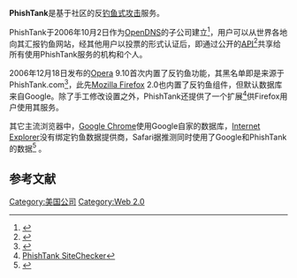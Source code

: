 {{Infobox_Company |
  company_name   = PhishTank |
  company_logo   = |
  company_type   = [[OpenDNS|OpenDNS]]的[[子公司|子公司]] |
  foundation     = 2006 |
  location       = [[美国|美国]][[加利福尼亚州|加利福尼亚州]][[旧金山|旧金山]] |
  key_people     = [[David_Ulevitch|大卫·尤里维奇]] (创始人 & CEO) |
  industry       = [[信息技术|信息技术]] |
  products       = 反钓鱼数据库 |
  revenue        = |
  operating_income = |
  net_income     = |
  num_employees  = 10 <!-- http://www.opendns.com/who/ -->|
  parent         = OpenDNS |
  subsid         = |
  homepage       = [http://www.phishtank.com/ www.phishtank.com]
}}

'''PhishTank'''是基于社区的反[[钓鱼式攻击|钓鱼式攻击]]服务。

PhishTank于2006年10月2日作为[[OpenDNS|OpenDNS]]的子公司建立<ref>{{Cite web |url=http://www.opendns.com/about/announcements/2/ |title=OpenDNS Announces Community Anti-Phishing Web Site |accessdate=2009-03-19 |archive-date=2009-01-06 |archive-url=https://web.archive.org/web/20090106092637/http://www.opendns.com/about/announcements/2/ |dead-url=yes }}</ref>，用户可以从世界各地向其汇报钓鱼网站，经其他用户以投票的形式认证后，即通过公开的[[API|API]]<ref>{{Cite web |url=http://www.phishtank.com/api_documentation.php |title=PhishTank API Documentation |accessdate=2009-03-19 |archive-date=2009-04-05 |archive-url=https://web.archive.org/web/20090405190042/http://www.phishtank.com/api_documentation.php |dead-url=no }}</ref>共享给所有使用PhishTank服务的机构和个人。

2006年12月18日发布的[[Opera|Opera]] 9.10首次内置了反钓鱼功能，其黑名单即是来源于PhishTank.com<ref>{{Cite web |url=http://www.phishtank.com/blog/2006/12/18/welcome-opera-community/ |title=Welcome Opera Community! |accessdate=2009-03-19 |archive-date=2007-01-05 |archive-url=https://archive.is/20070105170745/http://www.phishtank.com/blog/2006/12/18/welcome-opera-community/ |dead-url=no }}</ref>，此先[[Mozilla_Firefox|Mozilla Firefox]] 2.0也内置了反钓鱼组件，但默认数据库来自Google。除了手工修改设置之外，PhishTank还提供了一个扩展<ref>[https://addons.mozilla.org/firefox/addon/3840 PhishTank SiteChecker]{{Dead link|date=2019年10月 |bot=InternetArchiveBot |fix-attempted=yes }}</ref>供Firefox用户使用其服务。

其它主流浏览器中，[[Google_Chrome|Google Chrome]]使用Google自家的数据库，[[Internet_Explorer|Internet Explorer]]没有绑定钓鱼数据提供商，Safari据推测同时使用了Google和PhishTank的数据<ref>{{Cite web |url=http://it.sohu.com/20081119/n260727864.shtml |title=Google为Safari 3.2提供反网络钓鱼技术支持 |accessdate=2009-03-19 |archive-date=2016-03-04 |archive-url=https://web.archive.org/web/20160304213746/http://it.sohu.com/20081119/n260727864.shtml |dead-url=no }}</ref> 。

== 参考文献 ==
<references/>

[[Category:美国公司|Category:美国公司]]
[[Category:Web_2.0|Category:Web 2.0]]